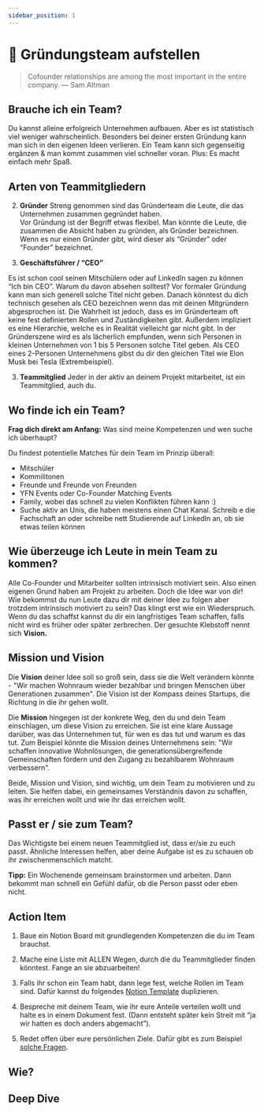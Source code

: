 ```yaml
---
sidebar_position: 1
---
```


# 🤝 Gründungsteam aufstellen

> Cofounder relationships are among the most important in the entire company.
> ― Sam Altman

## Brauche ich ein Team?

Du kannst alleine erfolgreich Unternehmen aufbauen. Aber es ist statistisch viel weniger wahrscheinlich. Besonders bei deiner ersten Gründung kann man sich in den eigenen Ideen verlieren. Ein Team kann sich gegenseitig ergänzen & man kommt zusammen viel schneller voran. Plus: Es macht einfach mehr Spaß.

## Arten von Teammitgliedern

2. **Gründer**
   Streng genommen sind das Gründerteam die Leute, die das Unternehmen zusammen gegründet haben.\
   Vor Gründung ist der Begriff etwas flexibel. Man könnte die Leute, die zusammen die Absicht haben zu gründen, als Gründer bezeichnen.\
   Wenn es nur einen Gründer gibt, wird dieser als “Gründer” oder “Founder” bezeichnet.

3. **Geschäftsführer / “CEO”**

Es ist schon cool seinen Mitschülern oder auf LinkedIn sagen zu können “Ich bin CEO”.
Warum du davon absehen solltest? Vor formaler Gründung kann man sich generell solche Titel nicht geben.
Danach könntest du dich technisch gesehen als CEO bezeichnen wenn das mit deinen Mitgründern abgesprochen ist. Die Wahrheit ist jedoch, dass es im Gründerteam oft keine fest definierten Rollen und Zuständigkeiten gibt.
Außerdem impliziert es eine Hierarchie, welche es in Realität vielleicht gar nicht gibt.
In der Gründerszene wird es als lächerlich empfunden, wenn sich Personen in kleinen Unternehmen von 1 bis 5 Personen solche Titel geben. Als CEO eines 2-Personen Unternehmens gibst du dir den gleichen Titel wie Elon Musk bei Tesla (Extrembeispiel).

3. **Teammitglied**
   Jeder in der aktiv an deinem Projekt mitarbeitet, ist ein Teammitglied, auch du.

## Wo finde ich ein Team?

**Frag dich direkt am Anfang:** Was sind meine Kompetenzen und wen suche ich überhaupt?

Du findest potentielle Matches für dein Team im Prinzip überall:

- Mitschüler
- Kommilitonen
- Freunde und Freunde von Freunden
- YFN Events oder Co-Founder Matching Events
- Family, wobei das schnell zu vielen Konflikten führen kann :)
- Suche aktiv an Unis, die haben meistens einen Chat Kanal. Schreib e die Fachschaft an oder schreibe nett Studierende auf LinkedIn an, ob sie etwas teilen können

## Wie überzeuge ich Leute in mein Team zu kommen?

Alle Co-Founder und Mitarbeiter sollten intrinsisch motiviert sein. Also einen eigenen Grund haben am Projekt zu arbeiten.
Doch die Idee war von dir! Wie bekommst du nun Leute dazu dir mit deiner Idee zu folgen aber trotzdem intrinsisch motiviert zu sein? Das klingt erst wie ein Wiederspruch. Wenn du das schaffst kannst du dir ein langfristiges Team schaffen, falls nicht wird es früher oder später zerbrechen.
Der gesuchte Klebstoff nennt sich **Vision.**

## Mission und Vision

Die **Vision** deiner Idee soll so groß sein, dass sie die Welt verändern könnte - "Wir machen Wohnraum wieder bezahlbar und bringen Menschen über Generationen zusammen". Die Vision ist der Kompass deines Startups, die Richtung in die ihr gehen wollt.

Die **Mission** hingegen ist der konkrete Weg, den du und dein Team einschlagen, um diese Vision zu erreichen. Sie ist eine klare Aussage darüber, was das Unternehmen tut, für wen es das tut und warum es das tut. Zum Beispiel könnte die Mission deines Unternehmens sein: "Wir schaffen innovative Wohnlösungen, die generationsübergreifende Gemeinschaften fördern und den Zugang zu bezahlbarem Wohnraum verbessern".

Beide, Mission und Vision, sind wichtig, um dein Team zu motivieren und zu leiten. Sie helfen dabei, ein gemeinsames Verständnis davon zu schaffen, was ihr erreichen wollt und wie ihr das erreichen wollt.

## Passt er / sie zum Team?

Das Wichtigste bei einem neuen Teammitglied ist, dass er/sie zu euch passt.
Ähnliche Interessen helfen, aber deine Aufgabe ist es zu schauen ob ihr zwischenmenschlich matcht.

**Tipp:**
Ein Wochenende gemeinsam brainstormen und arbeiten. Dann bekommt man schnell ein Gefühl dafür, ob die Person passt oder eben nicht.

## Action Item

1. Baue ein Notion Board mit grundlegenden Kompetenzen die du im Team brauchst.

2. Mache eine Liste mit ALLEN Wegen, durch die du Teammitglieder finden könntest. Fange an sie abzuarbeiten!

3. Falls ihr schon ein Team habt, dann lege fest, welche Rollen im Team sind.
   Dafür kannst du folgendes [Notion Template](https://www.notion.so/Role-expectations-b42c1852b5594e9b9af2f76a933c965c?pvs=21) duplizieren.

4. Bespreche mit deinem Team, wie ihr eure Anteile verteilen wollt und halte es in einem Dokument fest. (Dann entsteht später kein Streit mit “ja wir hatten es doch anders abgemacht”).

5. Redet offen über eure persönlichen Ziele. Dafür gibt es zum Beispiel [solche Fragen](https://www.ycombinator.com/blog/10-questions-to-discuss-with-a-potential-co-founder).

## Wie?

<Tooltipp
  toolName="FigJam"
  toolDescription="Zum Aufschreiben von Ideen beim Brainstorming kannst du kostenlos FigJam nutzen."
  toolSource="https://www.figma.com/de/figjam/"
  tutorialSource="https://www.youtube.com/watch?v=axDzyLEfYgU"
  buttonText="Zu FigJam"
/>

## Deep Dive

<TwoColumns>
  <YouTube videoId="prKi3-rUPHc" />
  <YouTube videoId="dlfjs_eEEzs" />
  <YouTube videoId="CVfnkM44Urs" />
  <YouTube videoId="A4SLDQDXdp0" />
</TwoColumns>
